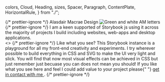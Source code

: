   colors,
  Cloud,
  Heading,
  sizes,
  Spacer,
  Paragraph,
  ContentPlate,
  HorizontalRule,
} from "./";

<Meta title="Alasdair Macrae Design" />

<section
  style={{
    boxShadow: `0 0 ${sizes.s24.rem} ${sizes.s8.rem} ${colors.blackEvil}`,
  }}
>
  <div
    style={{
      alignItems: "center",
      background: colors.blackEvil,
      display: "flex",
      flexDirection: "column",
      justifyContent: "center",
      minHeight: 500,
      padding: sizes.s16.rem,
      position: "relative",
      overflow: "hidden",
      width: "100%",
    }}
  >
    <Cloud
      dispersion={10}
      cloudColor={colors.greenGrass}
      skyColor="transparent"
      style={{
        height: "100%",
        opacity: 0.4,
        position: "absolute",
        width: "100%",
      }}
    />
    <Cloud
      dispersion={30}
      cloudColor={colors.greenGrass}
      skyColor="transparent"
      style={{
        height: "100%",
        left: -250,
        opacity: 0.4,
        position: "absolute",
        top: -250,
        width: "100%",
      }}
    />
    <Cloud
      dispersion={50}
      cloudColor={colors.greenGrass}
      skyColor="transparent"
      style={{
        height: "100%",
        left: 150,
        opacity: 0.4,
        position: "absolute",
        top: 150,
        width: "100%",
      }}
    />
    <Cloud
      dispersion={70}
      cloudColor={colors.greenGrass}
      skyColor="transparent"
      style={{
        height: "100%",
        left: -200,
        opacity: 0.4,
        position: "absolute",
        top: 150,
        width: "100%",
      }}
    />
    <Cloud
      dispersion={90}
      cloudColor={colors.greenGrass}
      skyColor="transparent"
      style={{
        height: "100%",
        left: 200,
        opacity: 0.4,
        position: "absolute",
        top: -100,
        width: "100%",
      }}
    />
    {/* prettier-ignore */}
    <Heading align="center" style={{ margin: "0 auto" }}>Alasdair Macrae Design</Heading>
    <Spacer multiplier={4} />
    <Image
      src={amLogo}
      alt="Green and white AM letters"
      width={0}
      height={0}
      style={{
        maxWidth: rem(200),
        position: "relative",
        width: "100%",
        height: "auto",
      }}
    />
    {/* prettier-ignore */}
    <Paragraph align="center" fontSize="medium" style={{ position: "relative" }}>I am a keen supported of Storybook js using it across the majority of projects I build including websites, web-apps and desktop applications.</Paragraph>
    <div
      style={{
        boxShadow: `inset 0 0 ${sizes.s32.rem} ${sizes.s16.rem} ${colors.blackEvil}`,
        height: "100%",
        pointerEvents: "none",
        position: "absolute",
        width: "100%",
      }}
    />
  </div>
</section>
<Spacer multiplier={4} />
<HorizontalRule />
<>
  {/* prettier-ignore */}
  <ContentPlate flameColor={colors.greenGrass}>
    <Heading level="h2">Like what you see?</Heading>
    <Paragraph>
    This Storybook instance is a playground for all my front-end creativity and
    experiments. I try wherever possible to build everything in CSS and SVG to
    make the UI very light and slick. You will find that now most visual effects
    can be achieved in CSS but just remember just becuase you can does not mean
    you should!
    </Paragraph>
    </ContentPlate>
  <HorizontalRule />
  <Paragraph>
    If you like what you see here and feel I could add value to your project
    please{" "}
    <a href="https://www.alasdairmacrae.co.uk/#contact" target="_blank">
      get in contact with me
    </a>
    .
  </Paragraph>
  {/* prettier-ignore */}
</>
